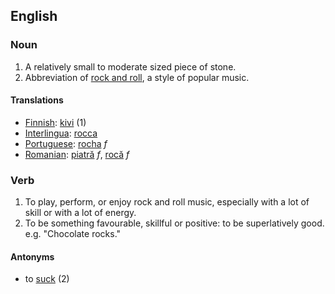 ==English==

===Noun===
#A relatively small to moderate sized piece of stone.
#Abbreviation of [[rock and roll]], a style of popular music.
====Translations====
*[[Finnish]]: [[kivi]] (1)
*[[Interlingua]]: [[rocca]]
*[[Portuguese]]: [[rocha]] ''f''
*[[Romanian]]: [[piatră]] ''f'', [[rocă]] ''f''

===Verb===
#To play, perform, or enjoy rock and roll music, especially with a lot of skill or with a lot of energy.
#To be something favourable, skillful or positive: to be superlatively good. e.g. "Chocolate rocks."
====Antonyms====
* to [[suck]] (2)